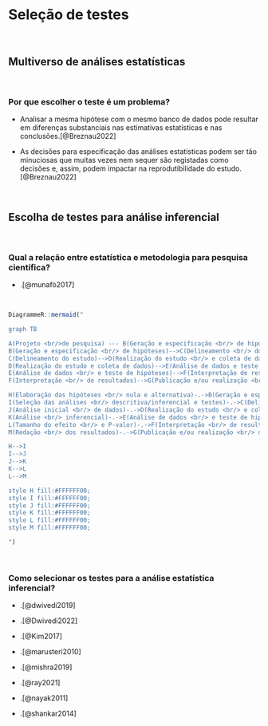 # **Seleção de testes** {#selecao-testes}

<br>

## Multiverso de análises estatísticas {#multiverso-estatistica}

<br>

### Por que escolher o teste é um problema?

-   Analisar a mesma hipótese com o mesmo banco de dados pode resultar em diferenças substanciais nas estimativas estatísticas e nas conclusões.[@Breznau2022]

- As decisões para especificação das análises estatísticas podem ser tão minuciosas que muitas vezes nem sequer são registadas como decisões e, assim, podem impactar na reprodutibilidade do estudo.[@Breznau2022]

<br>

## Escolha de testes para análise inferencial {#escolha-analise-inferencial}

<br>

### Qual a relação entre estatística e metodologia para pesquisa científica?

-   .[@munafò2017]

<br>

```r

DiagrammeR::mermaid("

graph TB

A(Projeto <br/>de pesquisa) --- B(Geração e especificação <br/> de hipóteses)
B(Geração e especificação <br/> de hipóteses)-->C(Delineamento <br/> do estudo)
C(Delineamento do estudo)-->D(Realização do estudo <br/> e coleta de dados)
D(Realização do estudo e coleta de dados)-->E(Análise de dados e teste de hipóteses)
E(Análise de dados <br/> e teste de hipóteses)-->F(Interpretação de resultados)
F(Interpretação <br/> de resultados)-->G(Publicação e/ou realização <br/> do próximo experimento)

H(Elaboração das hipóteses <br/> nula e alternativa)-.->B(Geração e especificação <br/> de hipóteses)
I(Seleção das análises <br/> descritiva/inferencial e testes)-.->C(Delineamento <br/> do estudo)
J(Análise inicial <br/> de dados)-.->D(Realização do estudo <br/> e coleta de dados)
K(Análise <br/> inferencial)-.->E(Análise de dados <br/> e teste de hipóteses)
L(Tamanho do efeito <br/> e P-valor)-.->F(Interpretação <br/> de resultados)
M(Redação <br/> dos resultados)-.->G(Publicação e/ou realização <br/> do próximo experimento)

H-->I
I-->J
J-->K
K-->L
L-->M

style H fill:#FFFFFF00;
style I fill:#FFFFFF00;
style J fill:#FFFFFF00;
style K fill:#FFFFFF00;
style L fill:#FFFFFF00;
style M fill:#FFFFFF00;

")
```

<br>

### Como selecionar os testes para a análise estatística inferencial?

-   .[@dwivedi2019]

-   .[@Dwivedi2022]

-   .[@Kim2017]

-   .[@marusteri2010]

-   .[@mishra2019]

-   .[@ray2021]

-   .[@nayak2011]

-   .[@shankar2014]

<br>
